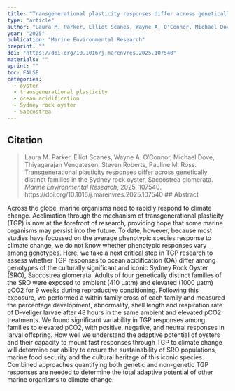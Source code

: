 ```yaml
---
title: "Transgenerational plasticity responses differ across genetically distinct families in the Sydney rock oyster, Saccostrea glomerata"
type: "article"
author: "Laura M. Parker, Elliot Scanes, Wayne A. O'Connor, Michael Dove, Thiyagarajan Vengatesen, Steven Roberts, Pauline M. Ross"
year: "2025"
publication: "Marine Environmental Research"
preprint: ""
doi: "https://doi.org/10.1016/j.marenvres.2025.107540"
materials: ""
eprint: ""
toc: FALSE
categories:
  - oyster
  - transgenerational plasticity
  - ocean acidification
  - Sydney rock oyster
  - Saccostrea
---
```


## Citation

> Laura M. Parker, Elliot Scanes, Wayne A. O'Connor, Michael Dove, Thiyagarajan Vengatesen, Steven Roberts, Pauline M. Ross. Transgenerational plasticity responses differ across genetically distinct families in the Sydney rock oyster, Saccostrea glomerata. *Marine Environmental Research*, 2025, 107540. https://doi.org/10.1016/j.marenvres.2025.107540 \## Abstract

Across the globe, marine organisms need to rapidly respond to climate change. Acclimation through the mechanism of transgenerational plasticity (TGP) is now at the forefront of research, providing hope that some marine organisms may persist into the future. To date, however, because most studies have focussed on the average phenotypic species response to climate change, we do not know whether phenotypic responses vary among genotypes. Here, we take a next critical step in TGP research to assess whether TGP responses to ocean acidification (OA) differ among genotypes of the culturally significant and iconic Sydney Rock Oyster (SRO), Saccostrea glomerata. Adults of four genetically distinct families of the SRO were exposed to ambient (410 μatm) and elevated (1000 μatm) pCO2 for 9 weeks during reproductive conditioning. Following this exposure, we performed a within family cross of each family and measured the percentage development, abnormality, shell length and respiration rate of D-veliger larvae after 48 hours in the same ambient and elevated pCO2 treatments. We found significant variability in TGP responses among families to elevated pCO2, with positive, negative, and neutral responses in larval offspring. How well we understand the adaptive potential of oysters and their capacity to mount fast responses through TGP to climate change will determine our ability to ensure the sustainability of SRO populations, marine food security and the cultural heritage of this iconic species. Combined approaches quantifying both genetic and non-genetic TGP responses are needed to determine the total adaptive potential of other marine organisms to climate change.
